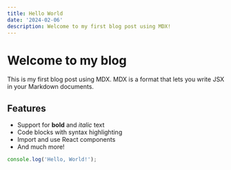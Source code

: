 ```yaml
---
title: Hello World
date: '2024-02-06'
description: Welcome to my first blog post using MDX!
---
```


# Welcome to my blog

This is my first blog post using MDX. MDX is a format that lets you write JSX in your Markdown documents.

## Features

- Support for **bold** and *italic* text
- Code blocks with syntax highlighting
- Import and use React components
- And much more!

```javascript
console.log('Hello, World!');

